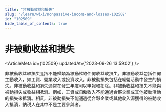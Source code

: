 ```yaml
---
title: "非被動收益和損失"
slug: "/learn/wiki/nonpassive-income-and-losses-102509"
id: "102509"
hide_table_of_contents: true
---
```



# 非被動收益和損失

<ArticleMeta id={102509} updatedAt={'2023-09-26 13:59:02'} />
<div className='border-solid border-b border-t-0 my-4 border-[var(--ifm-color-gray-300)]' />

非被動收益和損失是指不能歸類為被動性的任何收益或損失。非被動收益包括任何主動收入，如工資、營業收入或投資收入。非被動損失包括在經營活動中發生的損失。非被動收益和損失通常在發生年度可以申報和扣除。非被動收益和損失不能與被動損失或收益相抵消。例如，工資或自僱收入不能通過合夥企業或其他被動活動的損失來抵消。相反，非被動損失不能通過從合夥企業或其他收入源獲得的被動收入抵消，納税人在其中不是主要參與者。
